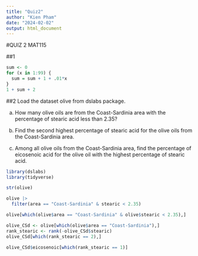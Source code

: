 ---
title: "Quiz2"
author: "Kien Pham"
date: "2024-02-02"
output: html_document
---
#QUIZ 2 MAT115

##1 
```{r}
sum <- 0
for (x in 1:99) {
  sum = sum + 1 + .01*x
}
1 + sum + 2
```

##2
Load the dataset olive from dslabs package. 

a. How many olive oils are from the Coast-Sardinia area with the percentage of stearic acid less than 2.35? 

b. Find the second highest percentage of stearic acid for the olive oils from the Coast-Sardinia area. 

c. Among all olive oils from the Coast-Sardinia area, find the percentage of eicosenoic acid for the olive oil with the highest percentage of stearic acid.
```{r}
library(dslabs)
library(tidyverse)

str(olive)

olive |> 
  filter(area == "Coast-Sardinia" & stearic < 2.35) 

olive[which(olive$area == "Coast-Sardinia" & olive$stearic < 2.35),]

olive_CSd <- olive[which(olive$area == "Coast-Sardinia"),]
rank_stearic <- rank(-olive_CSd$stearic)
olive_CSd[which(rank_stearic == 2),]

olive_CSd$eicosenoic[which(rank_stearic == 1)]
```


